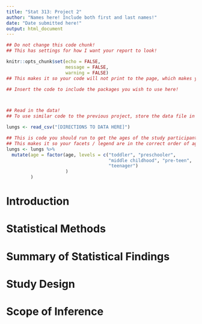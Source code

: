 ```yaml
---
title: "Stat 313: Project 2"
author: "Names here! Include both first and last names!"
date: "Date submitted here!"
output: html_document
---
```


```r
## Do not change this code chunk! 
## This has settings for how I want your report to look!

knitr::opts_chunk$set(echo = FALSE, 
                      message = FALSE, 
                      warning = FALSE)
## This makes it so your code will not print to the page, which makes your report look more professional! 
```

```r
## Insert the code to include the packages you wish to use here!



## Read in the data! 
## To use similar code to the previous project, store the data file in the SAME folder as this RMarkdown document

lungs <- read_csv("[DIRECTIONS TO DATA HERE]")
```


```r
## This is code you should run to get the ages of the study participants to be in the right order 
## This makes it so your facets / legend are in the correct order of ages
lungs <- lungs %>%
  mutate(age = factor(age, levels = c("toddler", "preschooler", 
                                      "middle childhood", "pre-teen", 
                                      "teenager")
                      )
         )
```


# Introduction 
<!-- TODO: -->
<!-- 1. Include a background description of the data. -->
<!-- 2. Articulate the research question of interest -- be specific! -->



# Statistical Methods
<!-- TODO: -->
<!-- 1. Describe the response and explanatory variables. -->
<!-- 2. Create a table summarizing the number of observations for every combination of smoking and sex.  -->
<!-- 3. Create a visualization investigating the relationship of interest.  -->
<!-- 4. Discuss a potential confounding variable impacting this relationship.  -->
<!-- 5. Create a visualization investigating the relationship of interest, accounting for the confounding variable.  -->
<!-- 6. Describe what statistical method will be used to address the question of interest, and why this method is appropriate.-->
<!-- 7. Check model conditions for statistical model chosen. Include all necessary plots! -->



# Summary of Statistical Findings 
<!-- TODO: -->
<!-- 1. Provide conclusion for questions of interest -- referencing visualizations and statistical model. -->
<!-- 2. Interpret the p-value associated with "smoke" in the ANOVA table -- in the context of these data.  -->



# Study Design
<!-- TODO: -->
<!-- 1. Discuss the possible issue(s) with asking about smoking on a survey.  -->
<!-- 2. Discuss how these issues might manifest in the data collected for this study.  -->



# Scope of Inference 
<!-- TODO: -->
<!-- 1. Who can the results of this investigation be applied to? Why?  -->
<!-- 2. What can be said about the relationship between smoking and lung 
expiratory volume? Why? -->


